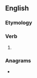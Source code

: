 ==English==

===Etymology===
{{suffix|strike|est|lang=en}}

===Verb===
{{head|en|verb form}}

# {{en-archaic second-person singular of|strike}}

===Anagrams===
* {{anagrams|en|a=eikrsstt|skirtest|skitters}}